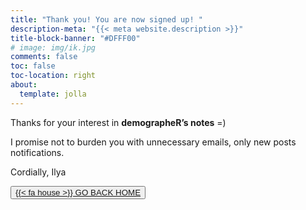 ```yaml
---
title: "Thank you! You are now signed up! "
description-meta: "{{< meta website.description >}}"
title-block-banner: "#DFFF00"
# image: img/ik.jpg
comments: false
toc: false
toc-location: right
about:
  template: jolla
---
```



Thanks for your interest in **demographeR’s notes** =)  

I promise not to burden you with unnecessary emails, only new posts notifications.

Cordially, Ilya 

<button class="btn btn-lg btn-secondary" type="button">
<a href="/">{{< fa house >}} GO BACK HOME</a>
</button>


